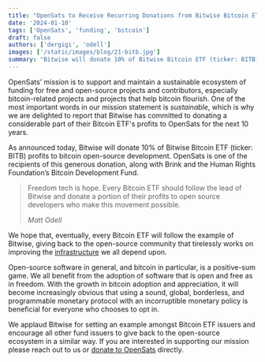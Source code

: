 ```yaml
---
title: "OpenSats to Receive Recurring Donations from Bitwise Bitcoin ETF Profits"
date: '2024-01-10'
tags: ['OpenSats', 'funding', 'bitcoin']
draft: false
authors: ['dergigi', 'odell']
images: ['/static/images/blog/21-bitb.jpg']
summary: "Bitwise will donate 10% of Bitwise Bitcoin ETF (ticker: BITB) profits to bitcoin open-source development."
---
```


OpenSats’ mission is to support and maintain a sustainable ecosystem of funding
for free and open-source projects and contributors, especially bitcoin-related
projects and projects that help bitcoin flourish. One of the most important
words in our mission statement is _sustainable_, which is why we are delighted to
report that Bitwise has committed to donating a considerable part of their
Bitcoin ETF's profits to OpenSats for the next 10 years.

As announced today, Bitwise will donate 10% of Bitwise Bitcoin ETF (ticker:
BITB) profits to bitcoin open-source development. OpenSats is one of the
recipients of this generous donation, along with Brink and the Human Rights
Foundation’s Bitcoin Development Fund.

> Freedom tech is hope. Every Bitcoin ETF should follow the lead of Bitwise and
> donate a portion of their profits to open source developers who make this
> movement possible.
>
><cite>Matt Odell</cite>

We hope that, eventually, every Bitcoin ETF will follow the example of Bitwise,
giving back to the open-source community that tirelessly works on improving the
[infrastructure] we all depend upon.

Open-source software in general, and bitcoin in particular, is a positive-sum
game. We all benefit from the adoption of software that is open and free as in
freedom. With the growth in bitcoin adoption and appreciation, it will become
increasingly obvious that using a sound, global, borderless, and programmable
monetary protocol with an incorruptible monetary policy is beneficial for
everyone who chooses to opt in.

We applaud Bitwise for setting an example amongst Bitcoin ETF issuers and
encourage all other fund issuers to give back to the open-source ecosystem in a
similar way. If you are interested in supporting our mission please reach out to
us or [donate to OpenSats][donate] directly.

[infrastructure]: /blog/bitcoin-infrastructure-this-decade
[donate]: /donate
